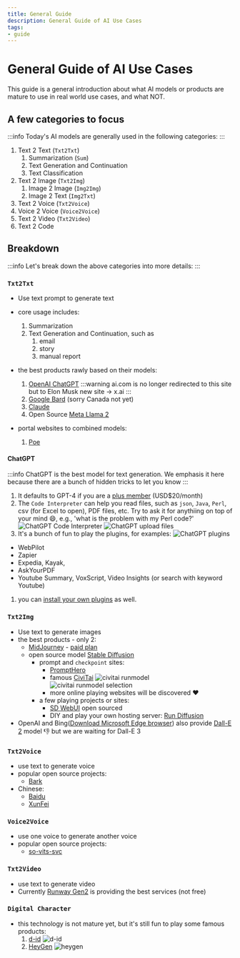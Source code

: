 ```yaml
---
title: General Guide
description: General Guide of AI Use Cases
tags: 
- guide
---
```



# General Guide of AI Use Cases

This guide is a general introduction about what AI models or products are mature to use in real world use cases, and what NOT.

## A few categories to focus

:::info
Today's AI models are generally used in the following categories:
:::

1. Text 2 Text (`Txt2Txt`)
   1. Summarization (`Sum`)
   2. Text Generation and Continuation
   3. Text Classification
2. Text 2 Image (`Txt2Img`)
   1. Image 2 Image (`Img2Img`)
   2. Image 2 Text (`Img2Txt`)
3. Text 2 Voice (`Txt2Voice`)
4. Voice 2 Voice (`Voice2Voice`)
5. Text 2 Video (`Txt2Video`)
6. Text 2 Code

## Breakdown

:::info
Let's break down the above categories into more details:
:::

### `Txt2Txt`

- Use text prompt to generate text
  
- core usage includes:
  1. Summarization
  2. Text Generation and Continuation, such as 
     1. email
     2. story
     3. manual report
- the best products rawly based on their models: 
  1. [OpenAI ChatGPT](https://chat.openai.com/) 
    :::warning
    ai.com is no longer redirected to this site but to Elon Musk new site -> x.ai
    :::
  2. [Google Bard](https://bard.google.com/) (sorry Canada not yet)
  3. [Claude](https://console.anthropic.com/)
  4. Open Source [Meta Llama 2](https://ai.meta.com/llama/)
- portal websites to combined models:
  1. [Poe](https://poe.com/)

#### ChatGPT

:::info
ChatGPT is the best model for text generation.
We emphasis it here because there are a bunch of hidden tricks to let you know
:::

1. It defaults to GPT-4 if you are a [plus member](https://openai.com/blog/chatgpt-plus) (USD$20/month)
2. The `Code Interpreter` can help you read files, such as `json`, `Java`, `Perl`, csv (for Excel to open), PDF files, etc. Try to ask it for anythiing on top of your mind :smile:, e.g., 'what is the problem with my Perl code?'
![ChatGPT Code Interpreter](/img/chatgpt-models.png)
![ChatGPT upload files](/img/chatgpt-upload_file.png)
1. It's a bunch of fun to play the plugins, for examples:
![ChatGPT plugins](/img/chatgpt-plugins.png)
- WebPilot
- Zapier
- Expedia, Kayak, 
- AskYourPDF
- Youtube Summary, VoxScript, Video Insights (or search with keyword Youtube)

1. you can [install your own plugins](https://platform.openai.com/docs/plugins/introduction) as well.

### `Txt2Img`

- Use text to generate images
- the best products - only 2:
  - [MidJourney](https://www.midjourney.com/app/) - [paid plan](https://www.midjourney.com/account/)
  - open source model [Stable Diffusion](https://stablediffusionweb.com/)
    - prompt and `checkpoint` sites:
      - [PromptHero](https://prompthero.com/)
      - famous [CiviTai](https://civitai.com/)
        ![civitai runmodel](/img/civitai-runmodel.png)
        ![civitai runmodel selection](/img/civitai-runmodel-selection.png)
      - more online playing websites will be discovered :heart:
    - a few playing projects or sites:
      - [SD WebUI](https://github.com/AUTOMATIC1111/stable-diffusion-webui) open sourced
      - DIY and play your own hosting server: [Run Diffusion](https://app.rundiffusion.com?ref=web9ai15)
- OpenAI and Bing([Download Microsoft Edge browser](https://www.microsoft.com/en-us/edge/download)) also provide [Dall-E 2](https://openai.com/dall-e-2) model :thumbsdown: but we are waiting for Dall-E 3
  
### `Txt2Voice`

- use text to generate voice
- popular open source projects:
  - [Bark](https://github.com/suno-ai/bark)
- Chinese:
  - [Baidu](https://ai.baidu.com/tech/speech/tts)
  - [XunFei](https://www.xfyun.cn/services/online_tts)

### `Voice2Voice`

- use one voice to generate another voice
- popular open source projects:
  - [so-vits-svc](https://github.com/svc-develop-team/so-vits-svc)

### `Txt2Video`

- use text to generate video
- Currently [Runway Gen2](https://research.runwayml.com/gen2) is providing the best services (not free)

### `Digital Character`

- this technology is not mature yet, but it's still fun to play some famous products:
  1. [d-id](https://www.d-id.com/)
  ![d-id](/img/d-id.png)
  2. [HeyGen](https://app.heygen.com/guest/templates?cid=5e24983e)
  ![heygen](/img/heygen.png)
